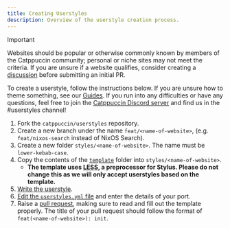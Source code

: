 ```yaml
---
title: Creating Userstyles
description: Overview of the userstyle creation process.
---
```



> [!IMPORTANT]
> Websites should be popular or otherwise commonly known by members of the Catppuccin community; personal or niche sites may not meet the criteria. If you are unsure if a website qualifies, consider creating a [discussion](https://github.com/catppuccin/catppuccin/discussions/new?category=port-requests) before submitting an initial PR.

To create a userstyle, follow the instructions below. If you are unsure how to theme something, see our [Guides](/contributing/guides/). If you run into any difficulties or have any questions, feel free to join the [Catppuccin Discord server](https://discord.com/servers/catppuccin-907385605422448742) and find us in the #userstyles channel!

<Steps>

1. Fork the `catppuccin/userstyles` repository.
2. Create a new branch under the name `feat/<name-of-website>`, (e.g. `feat/nixos-search` instead of NixOS Search).
3. Create a new folder `styles/<name-of-website>`. The name must be `lower-kebab-case`.
4. Copy the contents of the [`template`](https://github.com/catppuccin/userstyles/tree/main/template) folder into `styles/<name-of-website>`.
   - **The template uses [LESS](https://lesscss.org/#overview), a preprocessor for Stylus. Please do not change this as we will only accept userstyles based on the template.**
5. [Write the userstyle](/contributing/tutorials/writing-a-userstyle/).
6. [Edit the `userstyles.yml` file](/contributing/userstylesyml/) and enter the details of your port.
7. Raise a [pull request](https://github.com/catppuccin/userstyles/compare), making sure to read and fill out the template properly. The title of your pull request should follow the format of `feat(<name-of-website>): init`.

</Steps>
